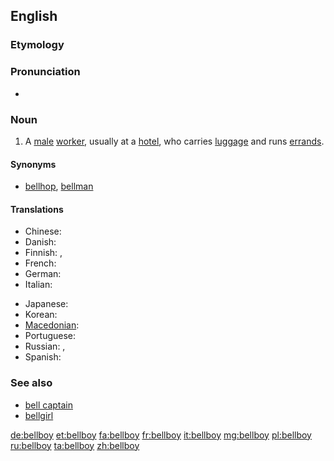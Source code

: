 ==English==

===Etymology===
{{compound|bell|boy}}

===Pronunciation===
* {{audio|en-us-bellboy.ogg|Audio (US)}}

===Noun===
{{en-noun}}

# A [[male]] [[worker]], usually at a [[hotel]], who carries [[luggage]] and runs [[errand]]s.

====Synonyms====
* [[bellhop]], [[bellman]]

====Translations====
{{trans-top|A male worker, usually at a hotel, who carries luggage and runs errands}}
* Chinese: {{zh-tsp|服務生|服务生|fúwùshēng}}
* Danish: {{t|da|piccolo|c}}
* Finnish: {{t|fi|hotellipoika}}, {{t|fi|pikkolo}}
* French: {{t+|fr|chasseur}}
* German: {{t|de|Hotelpage}}
* Italian: {{t+|it|boy|m}}
{{trans-mid}}
* Japanese: {{t|ja|ベルボーイ|tr=beruboui}}
* Korean: {{t+|ko|사환|sc=Hang}}
* [[Macedonian]]: {{t|mk|портир|m|tr=portír}}
* Portuguese: {{t|pt|mandarete}}
* Russian: {{t|ru|коридорный|m|tr=koridórnyj}}, {{t+|ru|посыльный|m|tr=posýl'nyj}}
* Spanish: {{t+|es|botones}}
{{trans-bottom}}

===See also===
* [[bell captain]]
* [[bellgirl]]

[[de:bellboy]]
[[et:bellboy]]
[[fa:bellboy]]
[[fr:bellboy]]
[[it:bellboy]]
[[mg:bellboy]]
[[pl:bellboy]]
[[ru:bellboy]]
[[ta:bellboy]]
[[zh:bellboy]]